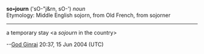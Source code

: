 '''so•journ''' (<nowiki>'sO-"j&rn, sO-'</nowiki>) ''noun''
<BR>
Etymology: Middle English sojorn, from Old French, from sojorner

----

a temporary stay <a ''sojourn'' in the country>

--[[User:God Ginrai|God Ginrai]] 20:37, 15 Jun 2004 (UTC)